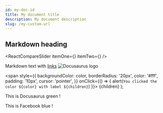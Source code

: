 ```yaml
---
id: my-doc-id
title: My document title
description: My document description
slug: /my-custom-url
---
```



## Markdown heading


<ReactCompareSlider
  itemOne={<ReactCompareSliderImage src="..." srcSet="..." alt="Image one" />}
  itemTwo={<ReactCompareSliderImage src="..." srcSet="..." alt="Image two" />}
/>

Markdown text with [links](./docs/hello)
![Docusaurus logo](/img/docusaurus.png)

  <span
    style={{
      backgroundColor: color,
      borderRadius: '20px',
      color: '#fff',
      padding: '10px',
      cursor: 'pointer',
    }}
    onClick={() => {
      alert(`You clicked the color ${color} with label ${children}`)
    }}>
    {children}
  </span>
);

This is <Highlight color="#25c2a0">Docusaurus green</Highlight> !

This is <Highlight color="#1877F2">Facebook blue</Highlight> !
